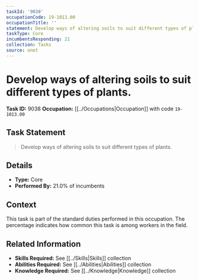 ```yaml
---
taskId: '9038'
occupationCode: 19-1013.00
occupationTitle: ''
statement: Develop ways of altering soils to suit different types of plants.
taskType: Core
incumbentsResponding: 21
collection: Tasks
source: onet
---
```

# Develop ways of altering soils to suit different types of plants.

**Task ID:** 9038
**Occupation:** [[../Occupations|Occupation]] with code `19-1013.00`

## Task Statement

> Develop ways of altering soils to suit different types of plants.

## Details

- **Type:** Core
- **Performed By:** 21.0% of incumbents

## Context

This task is part of the standard duties performed in this occupation. The percentage indicates how common this task is among workers in the field.

## Related Information

- **Skills Required:** See [[../Skills|Skills]] collection
- **Abilities Required:** See [[../Abilities|Abilities]] collection
- **Knowledge Required:** See [[../Knowledge|Knowledge]] collection
